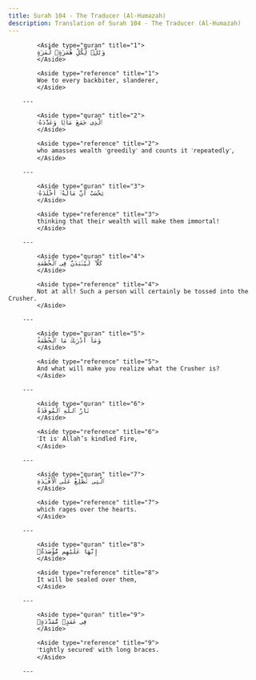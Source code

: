 ```yaml
---
title: Surah 104 - The Traducer (Al-Humazah)
description: Translation of Surah 104 - The Traducer (Al-Humazah)
---
```





            <Aside type="quran" title="1">
            وَيْلٌۭ لِّكُلِّ هُمَزَةٍۢ لُّمَزَةٍ
            </Aside>

            <Aside type="reference" title="1">
            Woe to every backbiter, slanderer,
            </Aside>

        ---
        
            <Aside type="quran" title="2">
            ٱلَّذِى جَمَعَ مَالًۭا وَعَدَّدَهُۥ
            </Aside>

            <Aside type="reference" title="2">
            who amasses wealth ˹greedily˺ and counts it ˹repeatedly˺,
            </Aside>

        ---
        
            <Aside type="quran" title="3">
            يَحْسَبُ أَنَّ مَالَهُۥٓ أَخْلَدَهُۥ
            </Aside>

            <Aside type="reference" title="3">
            thinking that their wealth will make them immortal!
            </Aside>

        ---
        
            <Aside type="quran" title="4">
            كَلَّا ۖ لَيُنۢبَذَنَّ فِى ٱلْحُطَمَةِ
            </Aside>

            <Aside type="reference" title="4">
            Not at all! Such a person will certainly be tossed into the Crusher.
            </Aside>

        ---
        
            <Aside type="quran" title="5">
            وَمَآ أَدْرَىٰكَ مَا ٱلْحُطَمَةُ
            </Aside>

            <Aside type="reference" title="5">
            And what will make you realize what the Crusher is?
            </Aside>

        ---
        
            <Aside type="quran" title="6">
            نَارُ ٱللَّهِ ٱلْمُوقَدَةُ
            </Aside>

            <Aside type="reference" title="6">
            ˹It is˺ Allah’s kindled Fire,
            </Aside>

        ---
        
            <Aside type="quran" title="7">
            ٱلَّتِى تَطَّلِعُ عَلَى ٱلْأَفْـِٔدَةِ
            </Aside>

            <Aside type="reference" title="7">
            which rages over the hearts.
            </Aside>

        ---
        
            <Aside type="quran" title="8">
            إِنَّهَا عَلَيْهِم مُّؤْصَدَةٌۭ
            </Aside>

            <Aside type="reference" title="8">
            It will be sealed over them,
            </Aside>

        ---
        
            <Aside type="quran" title="9">
            فِى عَمَدٍۢ مُّمَدَّدَةٍۭ
            </Aside>

            <Aside type="reference" title="9">
            ˹tightly secured˺ with long braces.
            </Aside>

        ---
        